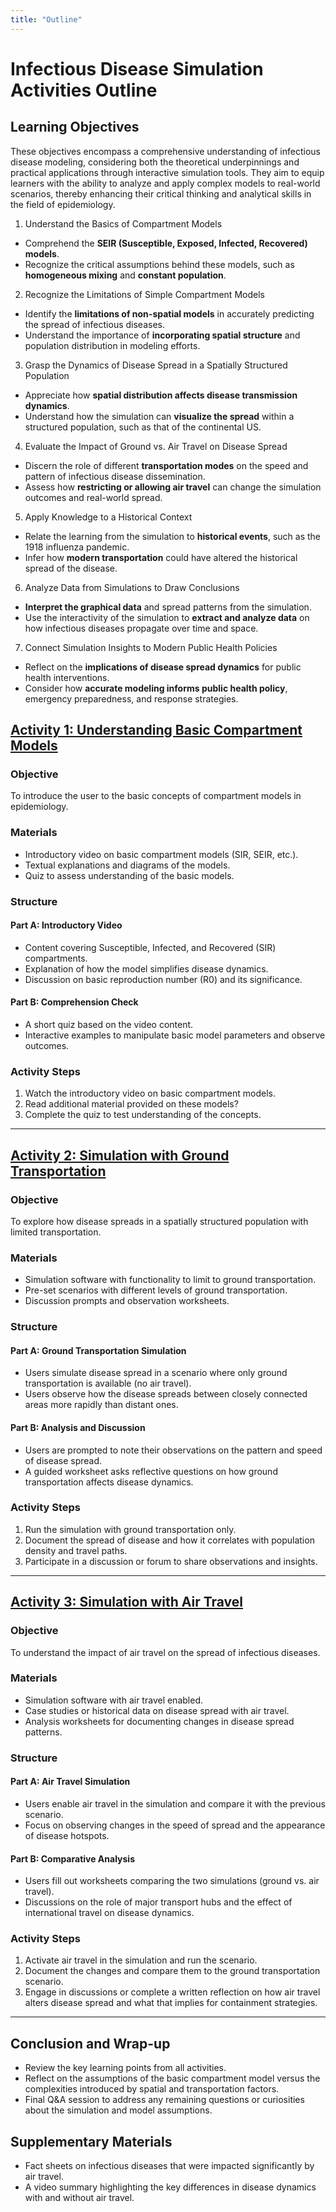 ```yaml
---
title: "Outline"
---
```


# Infectious Disease Simulation Activities Outline

## Learning Objectives

These objectives encompass a comprehensive understanding of infectious disease modeling, considering both the theoretical underpinnings and practical applications through interactive simulation tools. They aim to equip learners with the ability to analyze and apply complex models to real-world scenarios, thereby enhancing their critical thinking and analytical skills in the field of epidemiology.

1.  Understand the Basics of Compartment Models

-   Comprehend the **SEIR (Susceptible, Exposed, Infected, Recovered) models**.
-   Recognize the critical assumptions behind these models, such as **homogeneous mixing** and **constant population**.

2.  Recognize the Limitations of Simple Compartment Models

-   Identify the **limitations of non-spatial models** in accurately predicting the spread of infectious diseases.
-   Understand the importance of **incorporating spatial structure** and population distribution in modeling efforts.

3.  Grasp the Dynamics of Disease Spread in a Spatially Structured Population

-   Appreciate how **spatial distribution affects disease transmission dynamics**.
-   Understand how the simulation can **visualize the spread** within a structured population, such as that of the continental US.

4.  Evaluate the Impact of Ground vs. Air Travel on Disease Spread

-   Discern the role of different **transportation modes** on the speed and pattern of infectious disease dissemination.
-   Assess how **restricting or allowing air travel** can change the simulation outcomes and real-world spread.

5.  Apply Knowledge to a Historical Context

-   Relate the learning from the simulation to **historical events**, such as the 1918 influenza pandemic.
-   Infer how **modern transportation** could have altered the historical spread of the disease.

6.  Analyze Data from Simulations to Draw Conclusions

-   **Interpret the graphical data** and spread patterns from the simulation.
-   Use the interactivity of the simulation to **extract and analyze data** on how infectious diseases propagate over time and space.

7.  Connect Simulation Insights to Modern Public Health Policies

-   Reflect on the **implications of disease spread dynamics** for public health interventions.
-   Consider how **accurate modeling informs public health policy**, emergency preparedness, and response strategies.

## [Activity 1: Understanding Basic Compartment Models](Activity1.qmd)

### Objective

To introduce the user to the basic concepts of compartment models in epidemiology.

### Materials

-   Introductory video on basic compartment models (SIR, SEIR, etc.).
-   Textual explanations and diagrams of the models.
-   Quiz to assess understanding of the basic models.

### Structure

#### Part A: Introductory Video

-   Content covering Susceptible, Infected, and Recovered (SIR) compartments.
-   Explanation of how the model simplifies disease dynamics.
-   Discussion on basic reproduction number (R0) and its significance.

#### Part B: Comprehension Check

-   A short quiz based on the video content.
-   Interactive examples to manipulate basic model parameters and observe outcomes.

### Activity Steps

1.  Watch the introductory video on basic compartment models.
2.  Read additional material provided on these models?
3.  Complete the quiz to test understanding of the concepts.

------------------------------------------------------------------------

## [Activity 2: Simulation with Ground Transportation](Activity2.qmd)

### Objective

To explore how disease spreads in a spatially structured population with limited transportation.

### Materials

-   Simulation software with functionality to limit to ground transportation.
-   Pre-set scenarios with different levels of ground transportation.
-   Discussion prompts and observation worksheets.

### Structure

#### Part A: Ground Transportation Simulation

-   Users simulate disease spread in a scenario where only ground transportation is available (no air travel).
-   Users observe how the disease spreads between closely connected areas more rapidly than distant ones.

#### Part B: Analysis and Discussion

-   Users are prompted to note their observations on the pattern and speed of disease spread.
-   A guided worksheet asks reflective questions on how ground transportation affects disease dynamics.

### Activity Steps

1.  Run the simulation with ground transportation only.
2.  Document the spread of disease and how it correlates with population density and travel paths.
3.  Participate in a discussion or forum to share observations and insights.

------------------------------------------------------------------------

## [Activity 3: Simulation with Air Travel](Activity3.qmd)

### Objective

To understand the impact of air travel on the spread of infectious diseases.

### Materials

-   Simulation software with air travel enabled.
-   Case studies or historical data on disease spread with air travel.
-   Analysis worksheets for documenting changes in disease spread patterns.

### Structure

#### Part A: Air Travel Simulation

-   Users enable air travel in the simulation and compare it with the previous scenario.
-   Focus on observing changes in the speed of spread and the appearance of disease hotspots.

#### Part B: Comparative Analysis

-   Users fill out worksheets comparing the two simulations (ground vs. air travel).
-   Discussions on the role of major transport hubs and the effect of international travel on disease dynamics.

### Activity Steps

1.  Activate air travel in the simulation and run the scenario.
2.  Document the changes and compare them to the ground transportation scenario.
3.  Engage in discussions or complete a written reflection on how air travel alters disease spread and what that implies for containment strategies.

------------------------------------------------------------------------

## Conclusion and Wrap-up

-   Review the key learning points from all activities.
-   Reflect on the assumptions of the basic compartment model versus the complexities introduced by spatial and transportation factors.
-   Final Q&A session to address any remaining questions or curiosities about the simulation and model assumptions.

## Supplementary Materials

-   Fact sheets on infectious diseases that were impacted significantly by air travel.
-   A video summary highlighting the key differences in disease dynamics with and without air travel.
